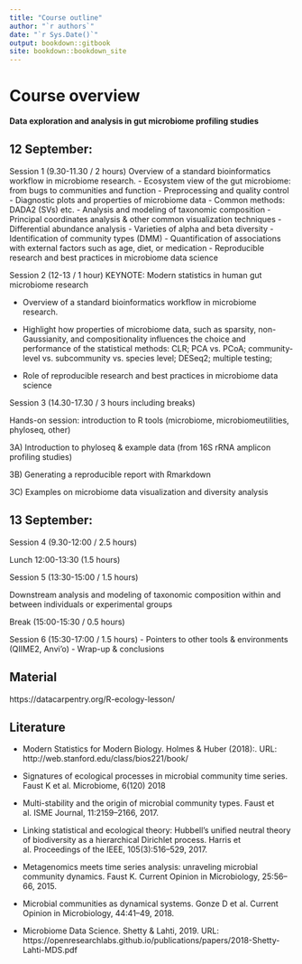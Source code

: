 ```yaml
---
title: "Course outline"
author: "`r authors`"
date: "`r Sys.Date()`"
output: bookdown::gitbook
site: bookdown::bookdown_site
---
```



# Course overview

**Data exploration and analysis in gut microbiome profiling studies**

## 12 September:

Session 1 (9.30-11.30  / 2 hours)
Overview of a standard bioinformatics workflow in microbiome research.
- Ecosystem view of the gut microbiome: from bugs to communities and function
- Preprocessing and quality control
  - Diagnostic plots and properties of microbiome data
  - Common methods: DADA2 (SVs) etc.
- Analysis and modeling of taxonomic composition
  - Principal coordinates analysis & other common visualization techniques 
  - Differential abundance analysis
  - Varieties of alpha and beta diversity
  - Identification of community types (DMM)
  - Quantification of associations with external factors such as age, diet, or medication
- Reproducible research and best practices in microbiome data science

Session 2 (12-13 / 1 hour)
KEYNOTE: Modern statistics in human gut microbiome research

- Overview of a standard bioinformatics workflow in microbiome
  research.

- Highlight how properties of microbiome data, such as sparsity,
  non-Gaussianity, and compositionality influences the choice and
  performance of the statistical methods: CLR; PCA vs. PCoA;
  community-level vs. subcommunity vs. species level; DESeq2; multiple
  testing;

- Role of reproducible research and best practices in microbiome data
  science


Session 3 (14.30-17.30 / 3 hours including breaks)

Hands-on session: introduction to R tools (microbiome, microbiomeutilities, phyloseq, other)

3A) Introduction to phyloseq & example data (from 16S rRNA amplicon profiling studies)

3B) Generating a reproducible report with Rmarkdown

3C) Examples on microbiome data visualization and diversity analysis



## 13 September:

Session 4 (9.30-12:00 / 2.5 hours)

Lunch 12:00-13:30 (1.5 hours)

Session 5 (13:30-15:00 / 1.5 hours)

Downstream analysis and modeling of taxonomic composition within and between individuals or experimental groups

Break (15:00-15:30 / 0.5 hours)

Session 6 (15:30-17:00 / 1.5 hours)
- Pointers to other tools & environments (QIIME2, Anvi'o)
- Wrap-up & conclusions






## Material

https://datacarpentry.org/R-ecology-lesson/


## Literature 

- Modern Statistics for Modern Biology. Holmes & Huber (2018):. URL: http://web.stanford.edu/class/bios221/book/

- Signatures of ecological processes in microbial community time series. Faust K et al. Microbiome, 6(120) 2018

- Multi-stability and the origin of microbial community types. Faust et al. ISME Journal, 11:2159–2166, 2017.

- Linking statistical and ecological theory: Hubbell’s unified neutral theory of biodiversity as a hierarchical Dirichlet process. Harris et al. Proceedings of the IEEE, 105(3):516–529, 2017.

- Metagenomics meets time series analysis: unraveling microbial community dynamics. Faust K. Current Opinion in Microbiology, 25:56–66, 2015.

- Microbial communities as dynamical systems. Gonze D et al. Current Opinion in Microbiology, 44:41–49, 2018.

- Microbiome Data Science. Shetty & Lahti, 2019. URL: https://openresearchlabs.github.io/publications/papers/2018-Shetty-Lahti-MDS.pdf

